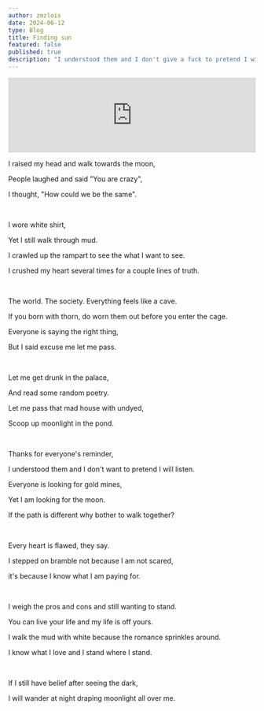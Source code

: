 ```yaml
---
author: zmzlois
date: 2024-06-12
type: Blog
title: Finding sun
featured: false
published: true
description: "I understood them and I don't give a fuck to pretend I will listen."
---
```


<iframe style={{ borderRadius:12 }} src="https://open.spotify.com/embed/track/60uxBbuKX25IVDZ3Xrzim5?utm_source=generator" width="100%" height="152" frameBorder="0" allowfullscreen="" allow="autoplay; clipboard-write; encrypted-media; fullscreen; picture-in-picture" loading="lazy"></iframe>

I raised my head and walk towards the moon, 

People laughed and said "You are crazy",

I thought, "How could we be the same".

<br/>

I wore white shirt, 

Yet I still walk through mud. 

I crawled up the rampart to see the what I want to see. 

I crushed my heart several times for a couple lines of truth. 

<br/>

The world. The society. Everything feels like a cave. 

If you born with thorn, do worn them out before you enter the cage. 

Everyone is saying the right thing, 

But I said excuse me let me pass. 

<br/>

Let me get drunk in the palace, 

And read some random poetry.  

Let me pass that mad house with undyed, 

Scoop up moonlight in the pond. 

<br/>

Thanks for everyone's reminder, 

I understood them and I don't want to pretend I will listen. 

Everyone is looking for gold mines, 

Yet I am looking for the moon. 

If the path is different why bother to walk together? 

<br/>

Every heart is flawed, they say. 

I stepped on bramble not because I am not scared, 

it's because I know what I am paying for. 

<br/>

I weigh the pros and cons and still wanting to stand. 

You can live your life and my life is off yours. 

I walk the mud with white because the romance sprinkles around. 

I know what I love and I stand where I stand. 

<br/>

If I still have belief after seeing the dark, 

I will wander at night draping moonlight all over me. 




